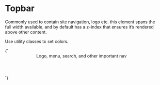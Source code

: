 
<Meta title="Atoms/Topbar" />

# Topbar

Commonly used to contain site navigation, logo etc. this element spans the full width available, and by default has a z-index that ensures it’s rendered above other content.

Use utility classes to set colors.

<Canvas>
  <Story name="Topbar">
    {`
      <header class="a-topbar">
        Logo, menu, search, and other important nav
      </header>
    `}
  </Story>
</Canvas>
